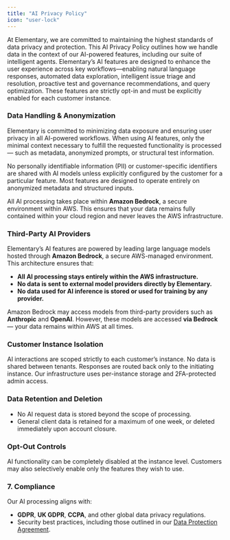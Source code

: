 ```yaml
---
title: "AI Privacy Policy"
icon: "user-lock"
---
```


At Elementary, we are committed to maintaining the highest standards of data privacy and protection. This AI Privacy Policy outlines how we handle data in the context of our AI-powered features, including our suite of intelligent agents.
Elementary’s AI features are designed to enhance the user experience across key workflows—enabling natural language responses, automated data exploration, intelligent issue triage and resolution, proactive test and governance recommendations, and query optimization. These features are strictly opt-in and must be explicitly enabled for each customer instance.

### Data Handling & Anonymization

Elementary is committed to minimizing data exposure and ensuring user privacy in all AI-powered workflows. When using AI features, only the minimal context necessary to fulfill the requested functionality is processed — such as metadata, anonymized prompts, or structural test information.

No personally identifiable information (PII) or customer-specific identifiers are shared with AI models unless explicitly configured by the customer for a particular feature. Most features are designed to operate entirely on anonymized metadata and structured inputs.

All AI processing takes place within **Amazon Bedrock**, a secure environment within AWS. This ensures that your data remains fully contained within your cloud region and never leaves the AWS infrastructure.

### Third-Party AI Providers

Elementary’s AI features are powered by leading large language models hosted through **Amazon Bedrock**, a secure AWS-managed environment. This architecture ensures that:

- **All AI processing stays entirely within the AWS infrastructure.**
- **No data is sent to external model providers directly by Elementary.**
- **No data used for AI inference is stored or used for training by any provider.**

Amazon Bedrock may access models from third-party providers such as **Anthropic** and **OpenAI**. However, these models are accessed **via Bedrock** — your data remains within AWS at all times.

### Customer Instance Isolation

AI interactions are scoped strictly to each customer’s instance. No data is shared between tenants. Responses are routed back only to the initiating instance. Our infrastructure uses per-instance storage and 2FA-protected admin access.

### Data Retention and Deletion

- No AI request data is stored beyond the scope of processing.
- General client data is retained for a maximum of one week, or deleted immediately upon account closure.

### Opt-Out Controls

AI functionality can be completely disabled at the instance level. Customers may also selectively enable only the features they wish to use.

### 7. Compliance

Our AI processing aligns with:

- **GDPR**, **UK GDPR**, **CCPA**, and other global data privacy regulations.
- Security best practices, including those outlined in our [Data Protection Agreement](https://www.elementary-data.com/privacy).
